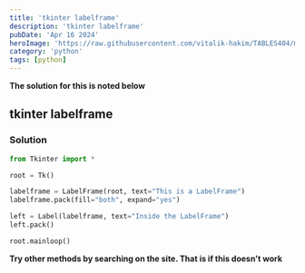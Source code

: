 ```yaml
---
title: 'tkinter labelframe'
description: 'tkinter labelframe'
pubDate: 'Apr 16 2024'
heroImage: 'https://raw.githubusercontent.com/vitalik-hakim/TABLES404/main/error_b/python.jpg'
category: 'python'
tags: [python]
---
```


**The solution for this is noted below**

## tkinter labelframe

### Solution

```python
from Tkinter import *

root = Tk()

labelframe = LabelFrame(root, text="This is a LabelFrame")
labelframe.pack(fill="both", expand="yes")

left = Label(labelframe, text="Inside the LabelFrame")
left.pack()

root.mainloop()
```

**Try other methods by searching on the site. That is if this doesn't work**
